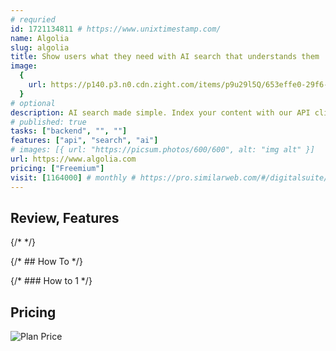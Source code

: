 ```yaml
---
# requried
id: 1721134811 # https://www.unixtimestamp.com/
name: Algolia
slug: algolia
title: Show users what they need with AI search that understands them
image:
  {
    url: https://p140.p3.n0.cdn.zight.com/items/p9u29l5Q/653effe0-29f6-4efd-85f8-2cdf3ff85d8d.jpg,
  }
# optional
description: AI search made simple. Index your content with our API clients or partner integrations, fine-tune your rankings and launch with our UI components. All in minutes.
# published: true
tasks: ["backend", "", ""]
features: ["api", "search", "ai"]
# images: [{ url: "https://picsum.photos/600/600", alt: "img alt" }]
url: https://www.algolia.com
pricing: ["Freemium"]
visit: [1164000] # monthly # https://pro.similarweb.com/#/digitalsuite/websiteanalysis/home
---
```


## Review, Features

{/* <DetailYoutube videoId="" startTime={0} /> */}

{/* ## How To */}

{/* ### How to 1 */}

## Pricing

<Img
  src="https://p140.p3.n0.cdn.zight.com/items/lluWlZDG/14bf0d9d-1d3f-48f3-8132-d6ed49a736ce.jpg"
  alt="Plan Price"
/>
